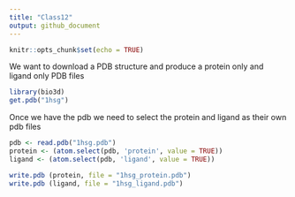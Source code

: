 ```yaml
---
title: "Class12"
output: github_document
---
```


```r
knitr::opts_chunk$set(echo = TRUE)
```

We want to download a PDB structure and produce a protein only and ligand only PDB files

```r
library(bio3d)
get.pdb("1hsg") 
```

Once we have the pdb we need to select the protein and ligand as their own pdb files
```r
pdb <- read.pdb("1hsg.pdb")
protein <- (atom.select(pdb, 'protein', value = TRUE))
ligand <- (atom.select(pdb, 'ligand', value = TRUE))

write.pdb (protein, file = "1hsg_protein.pdb")
write.pdb (ligand, file = "1hsg_ligand.pdb")

```

